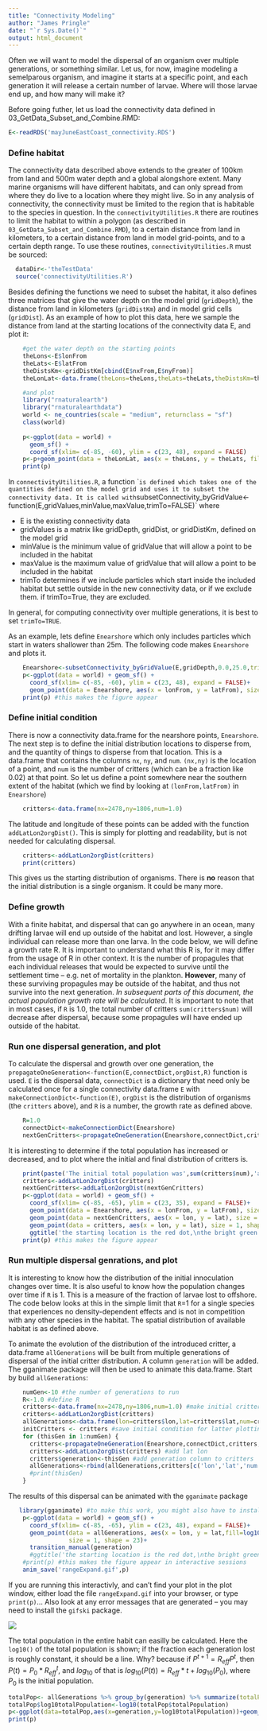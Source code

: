 ```yaml
---
title: "Connectivity Modeling"
author: "James Pringle"
date: "`r Sys.Date()`"
output: html_document
---
```


Often we will want to model the dispersal of an organism over multiple generations, or something similar. Let us, for now, imagine modeling a semelparous organism, and imagine it starts at a specific point, and each generation it will release a certain number of larvae. Where will those larvae end up, and how many will make it?

Before going futher, let us load the connectivity data defined in 03_GetData_Subset_and_Combine.RMD:
```r
E<-readRDS('mayJuneEastCoast_connectivity.RDS')
```

### Define habitat

The connectivity data described above extends to the greater of 100km from land and 500m water depth and a global alongshore extent. Many marine organisms will have different habitats, and can only spread from where they do live to a location where they might live. So in any analysis of connectivity, the connectivity must be limited to the region that is habitable to the species in question. In the `connectivityUtilities.R` there are routines to limit the habitat to within a polygon (as described in `03_GetData_Subset_and_Combine.RMD`), to a certain distance from land in kilometers, to a certain distance from land in model grid-points, and to a certain depth range. To use these routines, `connectivityUtilities.R` must be sourced:
```r
  dataDir<-'theTestData'
  source('connectivityUtilities.R')
```
Besides defining the functions we need to subset the habitat, it also defines three matrices that give the water depth on the model grid (`gridDepth`), the distance from land in kilometers (`gridDistKm`) and in model grid cells (`gridDist`). As an example of how to plot this data, here we sample the distance from land at the starting locations of the connectivity data E, and plot it:
```r
    #get the water depth on the starting points
    theLons<-E$lonFrom
    theLats<-E$latFrom
    theDistsKm<-gridDistKm[cbind(E$nxFrom,E$nyFrom)]
    theLonLat<-data.frame(theLons=theLons,theLats=theLats,theDistsKm=theDistsKm)

    #and plot
    library("rnaturalearth")
    library("rnaturalearthdata")
    world <- ne_countries(scale = "medium", returnclass = "sf")
    class(world)
    
    p<-ggplot(data = world) +
      geom_sf() +
      coord_sf(xlim= c(-85, -60), ylim = c(23, 48), expand = FALSE)
    p<-p+geom_point(data = theLonLat, aes(x = theLons, y = theLats, fill=theDistsKm,colour=theDistsKm), size = 1, shape = 23)
    print(p)
```

In `connectivityUtilities.R`, a function `` is defined which takes one of the quantities defined on the model grid and uses it to subset the connectivity data. It is called with `subsetConnectivity_byGridValue<-function(E,gridValues,minValue,maxValue,trimTo=FALSE)` where

- E is the existing connectivity data
- gridValues is a matrix like gridDepth, gridDist, or gridDistKm, defined on the model grid
- minValue is the minimum value of gridValue that will allow a point to be included in the habitat
- maxValue is the maximum value of gridValue that will allow a point to be included in the habitat
- trimTo determines if we include particles which start inside the included habitat but settle outside in the new connectivity data, or if we exclude them. if trimTo=True, they are excluded. 

In general, for computing connectivity over multiple generations, it is best to set `trimTo=TRUE`.

As an example, lets define `Enearshore` which only includes particles which start in waters shallower than 25m. The following code makes `Enearshore` and plots it. 
```r
    Enearshore<-subsetConnectivity_byGridValue(E,gridDepth,0.0,25.0,trimTo=TRUE)
    p<-ggplot(data = world) + geom_sf() + 
      coord_sf(xlim= c(-85, -60), ylim = c(23, 48), expand = FALSE)+
      geom_point(data = Enearshore, aes(x = lonFrom, y = latFrom), size = 1, shape = 23, fill = "green",color='green')
    print(p) #this makes the figure appear
```

### Define initial condition

There is now a connectivity data.frame for the nearshore points, `Enearshore`. The next step is to define the initial distribution locations to disperse from, and the quantity of things to disperse from that location. This is a data.frame that contains the columns `nx`, `ny`, and `num`. `(nx,ny)` is the location of a point, and `num` is the number of critters (which can be a fraction like 0.02) at that point. So let us define a point somewhere near the southern extent of the habitat (which we find by looking at `(lonFrom,latFrom)` in  `Enearshore`)
```r
    critters<-data.frame(nx=2478,ny=1806,num=1.0)
```
The latitude and longitude of these points can be added with the function `addLatLon2orgDist()`. This is simply for plotting and readability, but is not needed for calculating dispersal. 
```r
    critters<-addLatLon2orgDist(critters)
    print(critters)
```
This gives us the starting distribution of organisms. There is **no** reason that the initial distribution is a single organism. It could be many more. 

### Define growth

With a finite habitat, and dispersal that can go anywhere in an ocean, many drifting larvae will end up outside of the habitat and lost. However, a single individual can release more than one larva. In the code below, we will define a growth rate R. It is important to understand what this R is, for it may differ from the usage of R in other context. It is the number of propagules that each individual releases that would be expected to survive until the settlement time -- e.g. net of mortality in the plankton. **However**, many of these surviving propagules may be outside of the habitat, and thus not survive into the next generation. *In subsequent parts of this document, the actual population growth rate will be calculated*. It is important to note that in most cases, if `R` is 1.0, the total number of critters `sum(critters$num)` will decrease after dispersal, because some propagules will have ended up outside of the habitat. 

### Run one dispersal generation, and plot

To calculate the dispersal and growth over one generation, the `propagateOneGeneration<-function(E,connectDict,orgDist,R)` function is used. `E` is the dispersal data, `connectDict` is a dictionary that need only be calculated once for a single connectivity data.frame `E` with `makeConnectionDict<-function(E)`, `orgDist` is the distribution of organisms (the `critters` above), and `R` is a number, the growth rate as defined above.
```r
    R=1.0
    connectDict<-makeConnectionDict(Enearshore)
    nextGenCritters<-propagateOneGeneration(Enearshore,connectDict,critters,R)
```
It is interesting to determine if the total population has increased or decreased, and to plot where the initial and final distribution of critters is. 
```r
    print(paste('The initial total population was',sum(critters$num),'and after one generation there are',sum(nextGenCritters$num)))
    critters<-addLatLon2orgDist(critters)
    nextGenCritters<-addLatLon2orgDist(nextGenCritters)
    p<-ggplot(data = world) + geom_sf() + 
      coord_sf(xlim= c(-85, -65), ylim = c(23, 35), expand = FALSE)+
      geom_point(data = Enearshore, aes(x = lonFrom, y = latFrom), size = 1, shape = 23, fill = "seagreen",color='seagreen',alpha=0.2)+
      geom_point(data = nextGenCritters, aes(x = lon, y = lat), size = 1, shape = 23, fill = "green",color='green')+
      geom_point(data = critters, aes(x = lon, y = lat), size = 1, shape = 23, fill = "red",color='red')+
      ggtitle('the starting location is the red dot,\nthe bright green is the distribution after 1 generation,\nand the dark green is the habitat')
    print(p) #this makes the figure appear

```

### Run multiple dispersal genrations, and plot

It is interesting to know how the distribution of the initial innoculation changes over time. It is also useful to know how the population changes over time if `R` is 1. This is a measure of the fraction of larvae lost to offshore. The code below looks at this in the simple limit that `R`=1 for a single species that experiences no density-dependent effects and is not in competition with any other species in the habitat. The spatial distribution of available habitat is as defined above. 

To animate the evolution of the distribution of the introduced critter, a data.frame `allGenerations` will be built from multiple generations of dispersal of the initial critter distribution. A column `generation` will be added. The gganimate package will then be used to animate this data.frame. Start by build `allGenerations`:
```r
    numGen<-10 #the number of generations to run
    R<-1.0 #define R 
    critters<-data.frame(nx=2478,ny=1806,num=1.0) #make initial critter distribution
    critters<-addLatLon2orgDist(critters)
    allGenerations<-data.frame(lon=critters$lon,lat=critters$lat,num=critters$num,generation=0) #put initial condition into allGenerations
    initCritters <- critters #save initial condition for latter plotting
    for (thisGen in 1:numGen) {
      critters<-propagateOneGeneration(Enearshore,connectDict,critters,R) #advance critters one generation
      critters<-addLatLon2orgDist(critters) #add lat lon
      critters$generation<-thisGen #add generation column to critters
      allGenerations<-rbind(allGenerations,critters[c('lon','lat','num','generation')])
      #print(thisGen)
    }
```
The results of this dispersal can be animated with the `gganimate` package
```r
   library(gganimate) #to make this work, you might also have to install the gifski library
    p<-ggplot(data = world) + geom_sf() + 
      coord_sf(xlim= c(-85, -65), ylim = c(23, 48), expand = FALSE)+
      geom_point(data = allGenerations, aes(x = lon, y = lat,fill=log10(num),colour=log10(num)), 
                 size = 1, shape = 23)+
      transition_manual(generation)
      #ggtitle('the starting location is the red dot,\nthe bright green is the distribution after 1 generation,\nand the dark green is the habitat')
    #print(p) #this makes the figure appear in interactive sessions
    anim_save('rangeExpand.gif',p)
```
If you are running this interactivly, and can't find your plot in the plot window, either load the file `rangeExpand.gif` into your browser, or type `print(p)`... Also look at any error messages that are generated -- you may need to install the `gifski` package. 

![](rangeExpand.gif)

The total population in the entire habit can easilly be calculated. Here the `log10()` of the total population is shown; if the fraction each generation lost is roughly constant, it should be a line. Why? because if $P^{t+1}=R_{eff}P^t$, then $P(t)=P_0*R_{eff}^t$, and $log_{10}$ of that is $log_{10}(P(t))=R_{eff}*t+log_{10}(P_0)$, where $P_0$ is the initial population. 
```r
totalPop<- allGenerations %>% group_by(generation) %>% summarize(totalPopulation=sum(num))
totalPop$log10totalPopulation<-log10(totalPop$totalPopulation)
p<-ggplot(data=totalPop,aes(x=generation,y=log10totalPopulation))+geom_line()+geom_point()
print(p)
```
